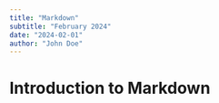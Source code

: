 ```yaml
---
title: "Markdown"
subtitle: "February 2024"
date: "2024-02-01"
author: "John Doe"
---
```


# Introduction to Markdown

